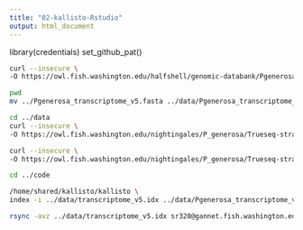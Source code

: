 ```yaml
---
title: "02-kallisto-Rstudio"
output: html_document
---
```



library(credentials)
set_github_pat()

```bash
curl --insecure \
-O https://owl.fish.washington.edu/halfshell/genomic-databank/Pgenerosa_transcriptome_v5.fasta
```

```bash
pwd
mv ../Pgenerosa_transcriptome_v5.fasta ../data/Pgenerosa_transcriptome_v5.fasta
```
```bash
cd ../data
curl --insecure \
-O https://owl.fish.washington.edu/nightingales/P_generosa/Trueseq-stranded-mRNA-libraries-GeoRNA8-H1-NR021_S5_L002_R1_001.fastq.gz

curl --insecure \
-O https://owl.fish.washington.edu/nightingales/P_generosa/Trueseq-stranded-mRNA-libraries-GeoRNA8-H1-NR021_S5_L002_R2_001.fastq.gz

cd ../code

```

```bash
/home/shared/kallisto/kallisto \
index -i ../data/transcriptome_v5.idx ../data/Pgenerosa_transcriptome_v5.fasta
```

```bash
rsync -avz ../data/transcriptome_v5.idx sr320@gannet.fish.washington.edu:/volume2/web/seashell/wd/062821/
```


